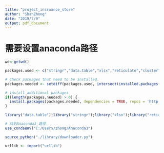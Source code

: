 ```yaml
---
title: "project_insruance_store"
author: "ShanZhong"
date: "2019/7/9"
output: pdf_document
---
```


# 需要设置anaconda路径
```r

wd<-getwd()

packages.used <- c("stringr","data.table","xlsx","reticulate","cluster")

# check packages that need to be installed.
packages.needed <- setdiff(packages.used, intersect(installed.packages()[,1], packages.used))

# install additional packages
if(length(packages.needed) > 0) {
  install.packages(packages.needed, dependencies = TRUE, repos = 'http://cran.us.r-project.org')
}

library("data.table");library("stringr");library("xlsx");library("reticulate");library("cluster")

# 找到Anaconda3 路径
use_condaenv("C:/Users/zhong/Anaconda3")

source_python("./library/downloader.py")

urllib <- import("urllib")

```
















